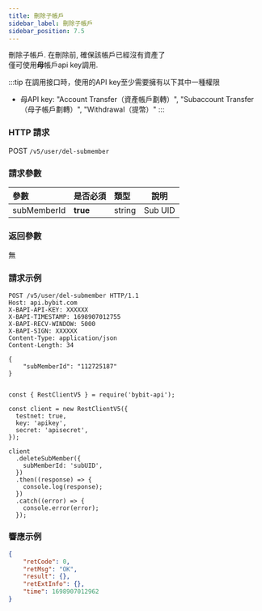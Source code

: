 ```yaml
---
title: 刪除子帳戶
sidebar_label: 刪除子帳戶
sidebar_position: 7.5
---
```

刪除子帳戶. 在刪除前, 確保該帳戶已經沒有資產了<br/>
僅可使用**母**帳戶api key調用.

:::tip
在調用接口時，使用的API key至少需要擁有以下其中一種權限
* 母API key: "Account Transfer（資產帳戶劃轉）", "Subaccount Transfer（母子帳戶劃轉）", "Withdrawal（提幣）"
:::

### HTTP 請求
POST `/v5/user/del-submember`

### 請求參數
| 參數 | 是否必須 | 類型 | 說明|
|:----- |:-------|:-----|------ |
|subMemberId |<b>true</b> |string |Sub UID|

### 返回參數
無

### 請求示例

<Tabs groupId="programming-languages">
<TabItem value="http" label="HTTP">

```http
POST /v5/user/del-submember HTTP/1.1
Host: api.bybit.com
X-BAPI-API-KEY: XXXXXX
X-BAPI-TIMESTAMP: 1698907012755
X-BAPI-RECV-WINDOW: 5000
X-BAPI-SIGN: XXXXXX
Content-Type: application/json
Content-Length: 34

{
    "subMemberId": "112725187"
}
```

</TabItem>
<TabItem value="python" label="Python">

```python

```

</TabItem>

<TabItem value="Node" label="Node.js">

```n4js
const { RestClientV5 } = require('bybit-api');

const client = new RestClientV5({
  testnet: true,
  key: 'apikey',
  secret: 'apisecret',
});

client
  .deleteSubMember({
    subMemberId: 'subUID',
  })
  .then((response) => {
    console.log(response);
  })
  .catch((error) => {
    console.error(error);
  });
```

</TabItem>
</Tabs>

### 響應示例

```json
{
    "retCode": 0,
    "retMsg": "OK",
    "result": {},
    "retExtInfo": {},
    "time": 1698907012962
}
```
